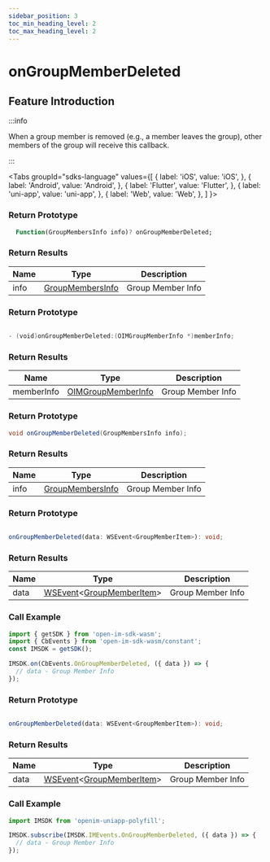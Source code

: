 ```yaml
---
sidebar_position: 3
toc_min_heading_level: 2
toc_max_heading_level: 2
---
```


# onGroupMemberDeleted

## Feature Introduction

:::info

When a group member is removed (e.g., a member leaves the group), other members of the group will receive this callback.

:::

<Tabs
groupId="sdks-language"
values={[
{ label: 'iOS', value: 'iOS', },
{ label: 'Android', value: 'Android', },
{ label: 'Flutter', value: 'Flutter', },
{ label: 'uni-app', value: 'uni-app', },
{ label: 'Web', value: 'Web', },
]
}>

<TabItem value="Flutter">

### Return Prototype

```dart showLineNumbers
  Function(GroupMembersInfo info)? onGroupMemberDeleted;
```

### Return Results

| Name | Type                                        | Description       |
| ---- | ------------------------------------------- | ----------------- |
| info | [GroupMembersInfo](/class/group/groupMemberInfo.mdx) | Group Member Info |

</TabItem>

<TabItem value="iOS">

### Return Prototype

```swift showLineNumbers

- (void)onGroupMemberDeleted:(OIMGroupMemberInfo *)memberInfo;

```

### Return Results

| Name       | Type                                            | Description       |
| ---------- | ----------------------------------------------- | ----------------- |
| memberInfo | [OIMGroupMemberInfo](/class/group/groupMemberInfo.mdx) | Group Member Info |

</TabItem>

<TabItem value="Android">

### Return Prototype

```java showLineNumbers
void onGroupMemberDeleted(GroupMembersInfo info);
```

### Return Results

| Name | Type                                        | Description       |
| ---- | ------------------------------------------- | ----------------- |
| info | [GroupMembersInfo](/class/group/groupMemberInfo.mdx) | Group Member Info |

</TabItem>

<TabItem value="Web">

### Return Prototype

```ts showLineNumbers

onGroupMemberDeleted(data: WSEvent<GroupMemberItem>): void;

```

### Return Results

| Name | Type                                                                         | Description       |
| ---- | ---------------------------------------------------------------------------- | ----------------- |
| data | [WSEvent](/class/response.mdx)<[GroupMemberItem](/class/group/groupMemberInfo.mdx)> | Group Member Info |

### Call Example

```js showLineNumbers
import { getSDK } from 'open-im-sdk-wasm';
import { CbEvents } from 'open-im-sdk-wasm/constant';
const IMSDK = getSDK();

IMSDK.on(CbEvents.OnGroupMemberDeleted, ({ data }) => {
  // data - Group Member Info
});
```

</TabItem>

<TabItem value="uni-app">

### Return Prototype

```ts showLineNumbers

onGroupMemberDeleted(data: WSEvent<GroupMemberItem>): void;

```

### Return Results

| Name | Type                                                                         | Description       |
| ---- | ---------------------------------------------------------------------------- | ----------------- |
| data | [WSEvent](/class/response.mdx)<[GroupMemberItem](/class/group/groupMemberInfo.mdx)> | Group Member Info |

### Call Example

```js showLineNumbers
import IMSDK from 'openim-uniapp-polyfill';

IMSDK.subscribe(IMSDK.IMEvents.OnGroupMemberDeleted, ({ data }) => {
  // data - Group Member Info
});
```

</TabItem>

</Tabs>